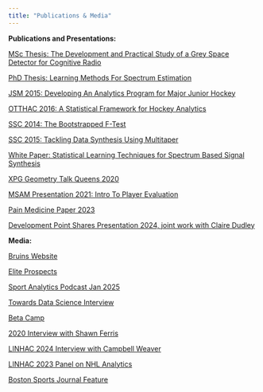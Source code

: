 ```yaml
---
title: "Publications & Media"
---
```


**Publications and Presentations:**

[MSc Thesis: The Development and Practical Study of a Grey Space Detector for Cognitive Radio](files/JPohlkampHartt Msc Thesis.pdf)

[PhD Thesis: Learning Methods For Spectrum Estimation](files/JPohlkamp-Hartt_PhdThesis.pdf)

[JSM 2015: Developing An Analytics Program for Major Junior Hockey](files/JSM-Talk-2015-Pohlkamp-Hartt.pdf)

[OTTHAC 2016: A Statistical Framework for Hockey Analytics](files/Ottawa-Hockey-Analytics-Talk-2016-Pohlkamp-Hartt.pdf)

[SSC 2014: The Bootstrapped F-Test](files/SSCTalk2014.pdf)

[SSC 2015: Tackling Data Synthesis Using Multitaper](files/SSCTalk2015-JPH.pdf)

[White Paper: Statistical Learning Techniques for Spectrum Based Signal Synthesis](files/Synthesis Paper.pdf)

[XPG Geometry Talk Queens 2020](files/XPG Geometry Talk Queens May 2020.pdf)

[MSAM Presentation 2021: Intro To Player Evaluation](files/MSAM2021_JPohlkampHartt_IntroToPlayerEvaluation.pdf)

[Pain Medicine Paper 2023](files/Efficacy of Fascia Iliaca Compartment Blocks in Proximal Femoral Fractures in the Prehospital Setting_ A Systematic Review and Meta-Analysis)

[Development Point Shares Presentation 2024, joint work with Claire Dudley](files/Development Point Shares_JPohlkamp-Hartt.pdf)

**Media:**

[Bruins Website](https://www.nhl.com/bruins/team/hockey-ops/josh-pohlkamp-hartt)

[Elite Prospects](https://www.eliteprospects.com/staff/58372/josh-pohlkamp-hartt)

[Sport Analytics Podcast Jan 2025](https://www.youtube.com/watch?v=2GSqyRA8o5I)

[Towards Data Science Interview](https://towardsdatascience.com/from-apple-to-boston-bruins-how-one-data-professional-combined-his-personal-and-professional-b28f0336d5d7)

[Beta Camp](https://www.beta.camp/post/why-you-should-pursue-your-passion)

[2020 Interview with Shawn Ferris](https://www.stanleycupofchowder.com/2020/5/26/21267653/pastrnak-goals-by-opponent-r-tutorial)

[LINHAC 2024 Interview with Campbell Weaver](https://www.youtube.com/watch?v=0zNdjUkIAfo)

[LINHAC 2023 Panel on NHL Analytics](https://www.youtube.com/watch?v=c5wEn6lw95o)

<!-- [Advanced R Chapter 2: Names and Values](https://www.youtube.com/watch?v=pCiNj2JRK50) -->

<!-- [Advanced R Chapter 17: Metaprogramming](https://www.youtube.com/watch?v=vKKDU6x3BE8) -->

[Boston Sports Journal Feature](https://www.bostonsportsjournal.com/2022/04/25/inside-the-collaborative-partnership-between-bruce-cassidy-and-bruins-analytics-staff)



